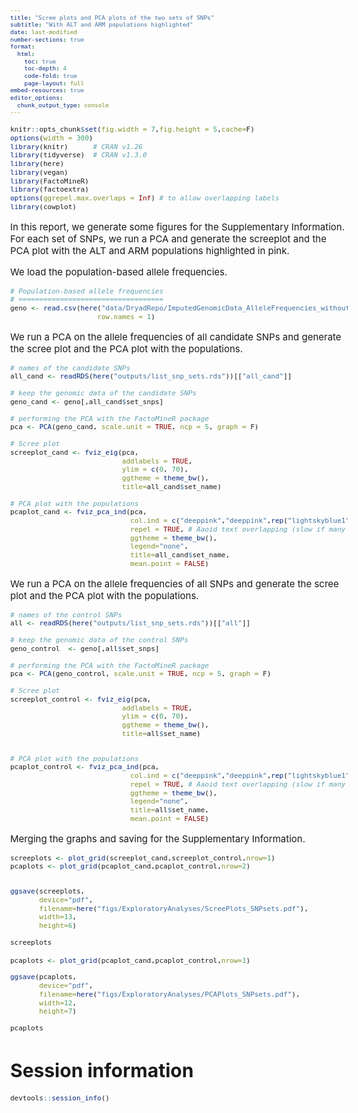 ```yaml
---
title: "Scree plots and PCA plots of the two sets of SNPs"
subtitle: "With ALT and ARM populations highlighted"
date: last-modified
number-sections: true
format: 
  html:
    toc: true
    toc-depth: 4
    code-fold: true
    page-layout: full
embed-resources: true
editor_options: 
  chunk_output_type: console
---
```


<style type="text/css">
body {
   font-size: 15px;
}
code.r{
  font-size: 11px;
}
pre {
  font-size: 11px
}

table {
  font-size: 10px
}
</style>

```r
knitr::opts_chunk$set(fig.width = 7,fig.height = 5,cache=F)
options(width = 300)
library(knitr)      # CRAN v1.26
library(tidyverse)  # CRAN v1.3.0
library(here)
library(vegan)
library(FactoMineR)
library(factoextra)
options(ggrepel.max.overlaps = Inf) # to allow overlapping labels
library(cowplot)
```

In this report, we generate some figures for the Supplementary Information. For each set of SNPs, we run a PCA and generate the screeplot and the PCA plot with the ALT and ARM populations highlighted in pink.

We load the population-based allele frequencies.

```r
# Population-based allele frequencies
# ===================================
geno <- read.csv(here("data/DryadRepo/ImputedGenomicData_AlleleFrequencies_withoutmaf.csv"),
                     row.names = 1)
```

We run a PCA on the allele frequencies of all candidate SNPs and generate the scree plot and the PCA plot with the populations.

```r
# names of the candidate SNPs
all_cand <- readRDS(here("outputs/list_snp_sets.rds"))[["all_cand"]]

# keep the genomic data of the candidate SNPs
geno_cand <- geno[,all_cand$set_snps]

# performing the PCA with the FactoMineR package
pca <- PCA(geno_cand, scale.unit = TRUE, ncp = 5, graph = F)

# Scree plot
screeplot_cand <- fviz_eig(pca, 
                           addlabels = TRUE, 
                           ylim = c(0, 70),
                           ggtheme = theme_bw(),
                           title=all_cand$set_name)

# PCA plot with the populations
pcaplot_cand <- fviz_pca_ind(pca, 
                             col.ind = c("deeppink","deeppink",rep("lightskyblue1",32)), # ARM and ALT in pink
                             repel = TRUE, # Aaoid text overlapping (slow if many points)
                             ggtheme = theme_bw(),
                             legend="none",
                             title=all_cand$set_name,
                             mean.point = FALSE)
```

We run a PCA on the allele frequencies of all SNPs and generate the scree plot and the PCA plot with the populations.

```r
# names of the control SNPs
all <- readRDS(here("outputs/list_snp_sets.rds"))[["all"]]

# keep the genomic data of the control SNPs
geno_control  <- geno[,all$set_snps]

# performing the PCA with the FactoMineR package
pca <- PCA(geno_control, scale.unit = TRUE, ncp = 5, graph = F)

# Scree plot
screeplot_control <- fviz_eig(pca, 
                           addlabels = TRUE, 
                           ylim = c(0, 70),
                           ggtheme = theme_bw(),
                           title=all$set_name)


# PCA plot with the populations
pcaplot_control <- fviz_pca_ind(pca, 
                             col.ind = c("deeppink","deeppink",rep("lightskyblue1",32)), # ARM and ALT in pink
                             repel = TRUE, # Aaoid text overlapping (slow if many points)
                             ggtheme = theme_bw(),
                             legend="none",
                             title=all$set_name,
                             mean.point = FALSE)
```

Merging the graphs and saving for the Supplementary Information.

```r
screeplots <- plot_grid(screeplot_cand,screeplot_control,nrow=1)
pcaplots <- plot_grid(pcaplot_cand,pcaplot_control,nrow=2)


ggsave(screeplots,
       device="pdf",
       filename=here("figs/ExploratoryAnalyses/ScreePlots_SNPsets.pdf"),
       width=13,
       height=6)

screeplots
```


```r
pcaplots <- plot_grid(pcaplot_cand,pcaplot_control,nrow=1)

ggsave(pcaplots,
       device="pdf",
       filename=here("figs/ExploratoryAnalyses/PCAPlots_SNPsets.pdf"),
       width=12,
       height=7)

pcaplots
```


# Session information

```r
devtools::session_info()
```

